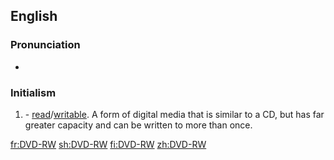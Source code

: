 ==English==

===Pronunciation===
* {{a|RP}} {{IPA|/diː viː diː ɑː ˈdʌb(ə)ljuː/|lang=en}}

===Initialism===
{{rfc-header|Initialism}}
{{head|en|initialism}}

# {{w|Digital Versatile Disc}} - [[read]]/[[writable]]. A form of digital media that is similar to a CD, but has far greater capacity and can be written to more than once.

[[fr:DVD-RW]]
[[sh:DVD-RW]]
[[fi:DVD-RW]]
[[zh:DVD-RW]]